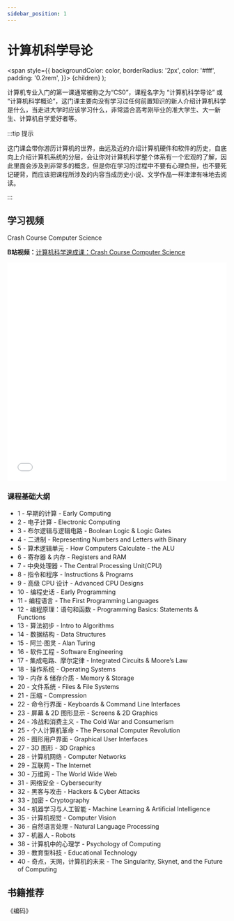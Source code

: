 ```yaml
---
sidebar_position: 1
---
```


# 计算机科学导论
  <span
    style={{
      backgroundColor: color,
      borderRadius: '2px',
      color: '#fff',
      padding: '0.2rem',
    }}>
    {children}
  </span>
);



计算机专业入门的第一课通常被称之为“CS0”，课程名字为 <H color="#25c2a0">“计算机科学导论”</H> 或 <H color="#25c2a0">“计算机科学概论”</H>，这门课主要向没有学习过任何前置知识的新人介绍计算机科学是什么，当走进大学时应该学习什么，非常适合高考刚毕业的准大学生、大一新生、计算机自学爱好者等。

:::tip 提示

这门课会带你游历计算机的世界，由远及近的介绍计算机硬件和软件的历史，自底向上介绍计算机系统的分层，会让你对计算机科学整个体系有一个宏观的了解，因此里面会涉及到非常多的概念，但是你在学习的过程中不要有心理负担，也不要死记硬背，而应该把课程所涉及的内容当成历史小说、文学作品一样津津有味地去阅读。

:::


## 学习视频

Crash Course Computer Science

**B站视频：**[计算机科学速成课：Crash Course Computer Science](https://www.bilibili.com/video/BV1EW411u7th)

<iframe src="//player.bilibili.com/player.html?aid=21376839&bvid=BV1EW411u7th&cid=35533224&page=2" scrolling="no" frameborder="no" framespacing="0" allowfullscreen="true"  width="100%" height="500"> </iframe>

### 课程基础大纲

* 1 - 早期的计算 - Early Computing
* 2 - 电子计算 - Electronic Computing
* 3 - 布尔逻辑与逻辑电路 - Boolean Logic & Logic Gates
* 4 - 二进制 - Representing Numbers and Letters with Binary
* 5 - 算术逻辑单元 - How Computers Calculate - the ALU
* 6 - 寄存器 & 内存 - Registers and RAM
* 7 - 中央处理器 - The Central Processing Unit(CPU)
* 8 - 指令和程序 - Instructions & Programs
* 9 - 高级 CPU 设计 - Advanced CPU Designs
* 10 - 编程史话 - Early Programming
* 11 - 编程语言 - The First Programming Languages
* 12 - 编程原理：语句和函数 - Programming Basics: Statements & Functions
* 13 - 算法初步 - Intro to Algorithms
* 14 - 数据结构 - Data Structures
* 15 - 阿兰·图灵 - Alan Turing
* 16 - 软件工程 - Software Engineering
* 17 - 集成电路、摩尔定律 - Integrated Circuits & Moore’s Law
* 18 - 操作系统 - Operating Systems
* 19 - 内存 & 储存介质 - Memory & Storage
* 20 - 文件系统 - Files & File Systems
* 21 - 压缩 - Compression
* 22 - 命令行界面 - Keyboards & Command Line Interfaces
* 23 - 屏幕 & 2D 图形显示 - Screens & 2D Graphics
* 24 - 冷战和消费主义 - The Cold War and Consumerism
* 25 - 个人计算机革命 - The Personal Computer Revolution
* 26 - 图形用户界面 - Graphical User Interfaces
* 27 - 3D 图形 - 3D Graphics
* 28 - 计算机网络 - Computer Networks
* 29 - 互联网 - The Internet
* 30 - 万维网 - The World Wide Web
* 31 - 网络安全 - Cybersecurity
* 32 - 黑客与攻击 - Hackers & Cyber Attacks
* 33 - 加密 - Cryptography
* 34 - 机器学习与人工智能 - Machine Learning & Artificial Intelligence
* 35 - 计算机视觉 - Computer Vision
* 36 - 自然语言处理 - Natural Language Processing
* 37 - 机器人 - Robots
* 38 - 计算机中的心理学 - Psychology of Computing
* 39 - 教育型科技 - Educational Technology
* 40 - 奇点，天网，计算机的未来 - The Singularity, Skynet, and the Future of Computing

## 书籍推荐

《编码》


